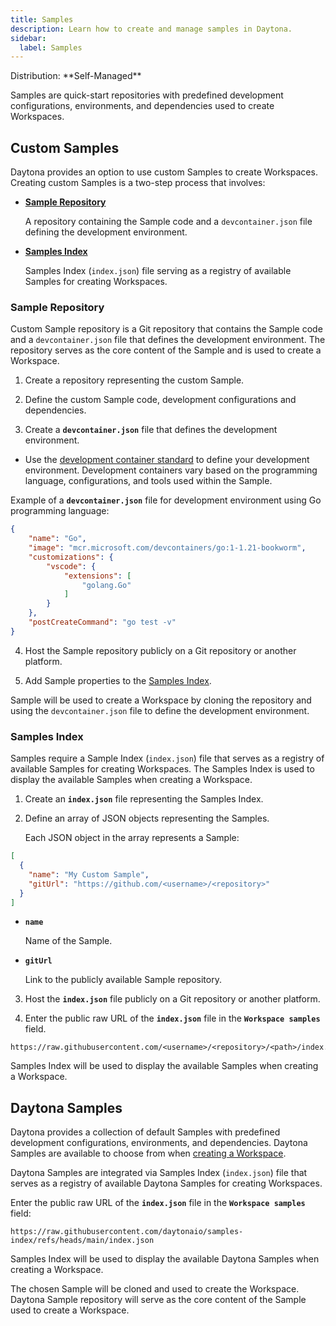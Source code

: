 ```yaml
---
title: Samples
description: Learn how to create and manage samples in Daytona.
sidebar:
  label: Samples
---
```



<Label>
  Distribution: **Self-Managed**
</Label>

Samples are quick-start repositories with predefined development configurations, environments, and dependencies used to create Workspaces.

## Custom Samples

Daytona provides an option to use custom Samples to create Workspaces. Creating custom Samples is a two-step process that involves:

- [**Sample Repository**](#sample-repository)

    A repository containing the Sample code and a `devcontainer.json` file defining the development environment.

- [**Samples Index**](#samples-index)

    Samples Index (`index.json`) file serving as a registry of available Samples for creating Workspaces.

### Sample Repository 

Custom Sample repository is a Git repository that contains the Sample code and a `devcontainer.json` file that defines the development environment. The repository serves as the core content of the Sample and is used to create a Workspace. 

1. Create a repository representing the custom Sample.

2. Define the custom Sample code, development configurations and dependencies.

3. Create a **`devcontainer.json`** file that defines the development environment.

- Use the [development container standard](https://containers.dev/) to define your development environment. Development containers vary based on the programming language, configurations, and tools used within the Sample.

Example of a **`devcontainer.json`** file for development environment using Go programming language:

```json
{
    "name": "Go",
    "image": "mcr.microsoft.com/devcontainers/go:1-1.21-bookworm",
    "customizations": {
        "vscode": {
            "extensions": [
                "golang.Go"
            ]
        }
    },
    "postCreateCommand": "go test -v"
}
```

4. Host the Sample repository publicly on a Git repository or another platform.

5. Add Sample properties to the [Samples Index](#samples-index).

Sample will be used to create a Workspace by cloning the repository and using the `devcontainer.json` file to define the development environment.

### Samples Index

Samples require a Sample Index (`index.json`) file that serves as a registry of available Samples for creating Workspaces. The Samples Index is used to display the available Samples when creating a Workspace.

1. Create an **`index.json`** file representing the Samples Index.

2. Define an array of JSON objects representing the Samples.

    Each JSON object in the array represents a Sample:

```json
[
  {
    "name": "My Custom Sample",
    "gitUrl": "https://github.com/<username>/<repository>"
  }
]
```

- **`name`**

    Name of the Sample.

- **`gitUrl`**
    
    Link to the publicly available Sample repository.

3. Host the **`index.json`** file publicly on a Git repository or another platform.

4. Enter the public raw URL of the **`index.json`** file in the **`Workspace samples`** field. 

```text
https://raw.githubusercontent.com/<username>/<repository>/<path>/index.json
```

Samples Index will be used to display the available Samples when creating a Workspace.

## Daytona Samples

Daytona provides a collection of default Samples with predefined development configurations, environments, and dependencies. Daytona Samples are available to choose from when [creating a Workspace](/usage/workspaces#create-a-workspace).

Daytona Samples are integrated via Samples Index (`index.json`) file that serves as a registry of available Daytona Samples for creating Workspaces.

Enter the public raw URL of the **`index.json`** file in the **`Workspace samples`** field:

```text
https://raw.githubusercontent.com/daytonaio/samples-index/refs/heads/main/index.json
```

Samples Index will be used to display the available Daytona Samples when creating a Workspace. 

The chosen Sample will be cloned and used to create the Workspace. Daytona Sample repository will serve as the core content of the Sample used to create a Workspace.